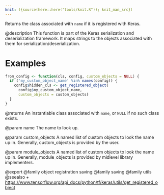 ```yaml
---
knit: ({source(here::here("tools/knit.R")); knit_man_src})
---
```

Returns the class associated with `name` if it is registered with Keras.

@description
This function is part of the Keras serialization and deserialization
framework. It maps strings to the objects associated with them for
serialization/deserialization.

# Examples
```r
from_config <- function(cls, config, custom_objects = NULL) {
  if ('my_custom_object_name' %in% names(config)) {
    config$hidden_cls <- get_registered_object(
      config$my_custom_object_name,
      custom_objects = custom_objects)
  }
}
```

@returns
An instantiable class associated with `name`, or `NULL` if no such class
exists.

@param name
The name to look up.

@param custom_objects
A named list of custom objects to look the name up in.
Generally, custom_objects is provided by the user.

@param module_objects
A named list of custom objects to look the name up in.
Generally, module_objects is provided by midlevel library
implementers.

@export
@family object registration saving
@family saving
@family utils
@seealso
+ <https://www.tensorflow.org/api_docs/python/tf/keras/utils/get_registered_object>
